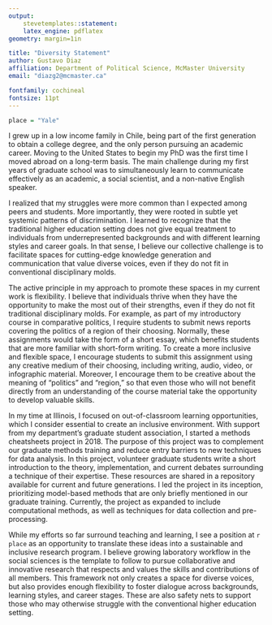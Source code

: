 ```yaml
---
output: 
    stevetemplates::statement:
    latex_engine: pdflatex
geometry: margin=1in

title: "Diversity Statement"
author: Gustavo Diaz
affiliation: Department of Political Science, McMaster University
email: "diazg2@mcmaster.ca"

fontfamily: cochineal
fontsize: 11pt
---
```


```r
place = "Yale"
```


I grew up in a low income family in Chile, being part of the first generation to obtain a college degree, and the only person pursuing an academic career. Moving to the United States to begin my PhD was the first time I moved abroad on a long-term basis. The main challenge during my first years of graduate school was to simultaneously learn to communicate effectively as an academic, a social scientist, and a non-native English speaker.

I realized that my struggles were more common than I expected among peers and students. More importantly, they were rooted in subtle yet systemic patterns of discrimination. I learned to recognize that the traditional higher education setting does not give equal treatment to individuals from underrepresented backgrounds and with different learning styles and career goals. In that sense, I believe our collective challenge is to facilitate spaces for cutting-edge knowledge generation and communication that value diverse voices, even if they do not fit in conventional disciplinary molds.

The active principle in my approach to promote these spaces in my current work is flexibility. I believe that individuals thrive when they have the opportunity to make the most out of their strengths, even if they do not fit traditional disciplinary molds. For example, as part of my introductory course in comparative politics, I require students to submit news reports covering the politics of a region of their choosing. Normally, these assignments would take the form of a short essay, which benefits students that are more familiar with short-form writing. To create a more inclusive and flexible space, I encourage students to submit this assignment using any creative medium of their choosing, including writing, audio, video, or infographic material. Moreover, I encourage them to be creative about the meaning of "politics" and "region," so that even those who will not benefit directly from an understanding of the course material take the opportunity to develop valuable skills.

In my time at Illinois, I focused on out-of-classroom learning opportunities, which I consider essential to create an inclusive environment. With support from my department's graduate student association, I started a methods cheatsheets project in 2018. The purpose of this project was to complement our graduate methods training and reduce entry barriers to new techniques for data analysis. In this project, volunteer graduate students write a short introduction to the theory, implementation, and current debates surrounding a technique of their expertise. These resources are shared in a repository available for current and future generations. I led the project in its inception, prioritizing model-based methods that are only briefly mentioned in our graduate training. Currently, the project as expanded to include computational methods, as well as techniques for data collection and pre-processing.

While my efforts so far surround teaching and learning, I see a position at `r place` as an opportunity to translate these ideas into a sustainable and inclusive research program. I believe growing laboratory workflow in the social sciences is the template to follow to pursue collaborative and innovative research that respects and values the skills and contributions of all members. This framework not only creates a space for diverse voices, but also provides enough flexibility to foster dialogue across backgrounds, learning styles, and career stages. These are also safety nets to support those who may otherwise struggle with the conventional higher education setting.


